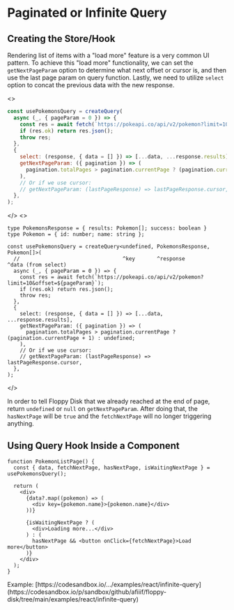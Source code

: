 

# Paginated or Infinite Query

## Creating the Store/Hook

Rendering list of items with a "load more" feature is a very common UI pattern.
To achieve this "load more" functionality, we can set the `getNextPageParam` option to determine what next offset or cursor is,
and then use the last page param on query function.
Lastly, we need to utilize `select` option to concat the previous data with the new response.

<JsOrTs className="pt-5 -mb-3 justify-end">
<>

```jsx {2,9-11}
const usePokemonsQuery = createQuery(
  async (_, { pageParam = 0 }) => {
    const res = await fetch(`https://pokeapi.co/api/v2/pokemon?limit=10&offset=${pageParam}`);
    if (res.ok) return res.json();
    throw res;
  },
  {
    select: (response, { data = [] }) => [...data, ...response.results],
    getNextPageParam: ({ pagination }) => (
      pagination.totalPages > pagination.currentPage ? (pagination.currentPage + 1) : undefined;
    ),
    // Or if we use cursor:
    // getNextPageParam: (lastPageResponse) => lastPageResponse.cursor,
  },
);
```

</>
<>

```tsx {6,13-15}
type PokemonsResponse = { results: Pokemon[]; success: boolean }
type Pokemon = { id: number; name: string };

const usePokemonsQuery = createQuery<undefined, PokemonsResponse, Pokemon[]>(
  //                                 ^key       ^response         ^data (from select)
  async (_, { pageParam = 0 }) => {
    const res = await fetch(`https://pokeapi.co/api/v2/pokemon?limit=10&offset=${pageParam}`);
    if (res.ok) return res.json();
    throw res;
  },
  {
    select: (response, { data = [] }) => [...data, ...response.results],
    getNextPageParam: ({ pagination }) => (
      pagination.totalPages > pagination.currentPage ? (pagination.currentPage + 1) : undefined;
    ),
    // Or if we use cursor:
    // getNextPageParam: (lastPageResponse) => lastPageResponse.cursor,
  },
);
```

</>
</JsOrTs>

In order to tell Floppy Disk that we already reached at the end of page, return `undefined` or `null` on `getNextPageParam`.
After doing that, the `hasNextPage` will be `true` and the `fetchNextPage` will no longer triggering anything.

## Using Query Hook Inside a Component

```tsx {13}
function PokemonListPage() {
  const { data, fetchNextPage, hasNextPage, isWaitingNextPage } = usePokemonsQuery();

  return (
    <div>
      {data?.map((pokemon) => (
        <div key={pokemon.name}>{pokemon.name}</div>
      ))}

      {isWaitingNextPage ? (
        <div>Loading more...</div>
      ) : (
        hasNextPage && <button onClick={fetchNextPage}>Load more</button>
      )}
    </div>
  );
}
```

<Callout type="info" emoji="ℹ️">
Example: [https://codesandbox.io/.../examples/react/infinite-query](https://codesandbox.io/p/sandbox/github/afiiif/floppy-disk/tree/main/examples/react/infinite-query)
</Callout>
